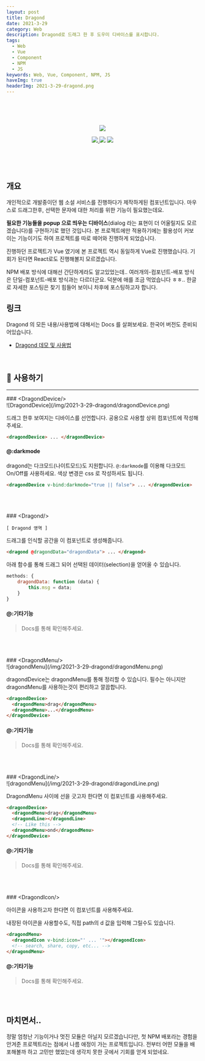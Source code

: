 ```yaml
---
layout: post
title: Dragond
date: 2021-3-29
category: Web
description: Dragond로 드래그 한 후 도우미 디바이스를 표시합니다.
tags:
  - Web
  - Vue
  - Component
  - NPM
  - JS
keywords: Web, Vue, Component, NPM, JS
haveImg: true
headerImg: 2021-3-29-dragond.png
---
```


<br />
<br />
<br />

<p align="center">
  <img src="/img/2021-3-29-dragond/dragondDevice.png" />
</p>

<p align="center">
  <a href="https://www.npmjs.com/package/dragond">
    <img src="https://img.shields.io/npm/v/dragond?style=for-the-badge" />
  </a>
  <img src="https://img.shields.io/github/license/kyechan99/dragond?style=for-the-badge" />
  <a href="https://kyechan99.github.io/dragond/">
    <img src="https://img.shields.io/badge/LIVE-DEMO-%235f5fff?style=for-the-badge" />
  </a>
</p>

<br />
<br />
<br />

## 개요

개인적으로 개발중이던 웹 소설 서비스를 진행하다가 제작하게된 컴포넌트입니다.
마우스로 드래그한후, 선택한 문자에 대한 처리를 위한 기능이 필요했는데요.

**필요한 기능들을 popup 으로 띄우는 디바이스**(dialog 라는 표현이 더 어울릴지도 모르겠습니다)를 구현하기로 했던 것입니다. 본 프로젝트에만 적용하기에는 활용성이 커보이는 기능이기도 하여 프로젝트를 따로 떼어와 진행하게 되었습니다.

진행하던 프로젝트가 Vue 였기에 본 프로젝트 역시 동일하게 Vue로 진행했습니다. 기회가 된다면 React로도 진행해볼지 모르겠습니다.

NPM 배포 방식에 대해선 간단하게라도 알고있었는데.. 여러개의-컴포넌트-배포 방식은 단일-컴포넌트-배포 방식과는 다르더군요. 덕분에 애를 조금 먹었습니다 ㅎㅎ.. 한글로 자세한 포스팅은 찾기 힘들어 보이니 차후에 포스팅하고자 합니다.

## 링크

Dragond 의 모든 내용/사용법에 대해서는 Docs 를 살펴보세요. 한국어 버전도 준비되어있습니다.

- [Dragond 데모 및 사용법](https://kyechan99.github.io/dragond/)

<br />

## 👀 사용하기

<hr />
### &lt;DragondDevice/&gt;
<br />
![DragondDevice](/img/2021-3-29-dragond/dragondDevice.png)

드래그 한후 보여지는 디바이스를 선언합니다. 공용으로 사용할 상위 컴포넌트에 작성해주세요.

```html
<dragondDevice> ... </dragondDevice>
```

#### @:darkmode

dragond는 다크모드(나이트모드)도 지원합니다. `@:darkmode`를 이용해 다크모드 On/Off를 사용하세요.
색상 변경은 css 로 작성하셔도 됩니다.

```html
<dragondDevice v-bind:darkmode="true || false"> ... </dragondDevice>
```

<br />
<br />
<br />
### &lt;Dragond/&gt;

`[ Dragond 영역 ]`

드래그를 인식할 공간을 이 컴포넌트로 생성해줍니다.

```html
<dragond @dragondData="dragondData"> ... </dragond>
```

아래 함수를 통해 드래그 되어 선택된 데이터(selection)을 얻어올 수 있습니다.

```js
methods: {
    dragondData: function (data) {
        this.msg = data;
    }
}
```

#### @:기타기능

> Docs를 통해 확인해주세요.

<br />
<br />
<br />
### &lt;DragondMenu/&gt;
<br />
![dragondMenu](/img/2021-3-29-dragond/dragondMenu.png)

dragondDevice는 dragondMenu를 통해 정리할 수 있습니다.
필수는 아니지만 dragondMenu를 사용하는것이 편리하고 깔끔합니다.

```html
<dragondDevice>
  <dragondMenu>drag</dragondMenu>
  <dragondMenu>...</dragondMenu>
</dragondDevice>
```

#### @:기타기능

> Docs를 통해 확인해주세요.

<br />
<br />
<br />
### &lt;DragondLine/&gt;
<br />
![dragondMenu](/img/2021-3-29-dragond/dragondLine.png)

DragondMenu 사이에 선을 긋고자 한다면 이 컴포넌트를 사용해주세요.

```html
<dragondDevice>
  <dragondMenu>drag</dragondMenu>
  <dragondLine></dragondLine>
  <!-- Like this -->
  <dragondMenu>ond</dragondMenu>
</dragondDevice>
```

#### @:기타기능

> Docs를 통해 확인해주세요.

<br />
<br />
<br />
### &lt;DragondIcon/&gt;

아이콘을 사용하고자 한다면 이 컴포넌트를 사용해주세요.

내장된 아이콘을 사용할수도, 직접 path의 d 값을 입력해 그릴수도 있습니다.

```html
<dragondMenu>
  <dragondIcon v-bind:icon="' ... '"></dragondIcon>
  <!-- search, share, copy, etc... -->
</dragondMenu>
```

#### @:기타기능

> Docs를 통해 확인해주세요.

<br />
<br />

## 마치면서..

정말 엄청난 기능이거나 멋진 모듈은 아닐지 모르겠습니다만, 첫 NPM 배포라는 경험을 안겨준 프로젝트라는
점에서 나름 애정이 가는 프로젝트입니다. 전부터 어떤 모듈을 배포해볼까 하고 고민만 했었는데 생각치 못한 곳에서 기회를
얻게 되었네요.
